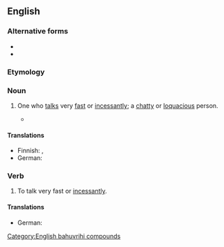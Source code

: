 {{also|motor mouth|motor-mouth}}
==English==

===Alternative forms===
* {{alter|en|motor mouth}}
* {{alter|en|motor-mouth}}

===Etymology===
{{compound|en|motor|mouth}}

===Noun===
{{en-noun}}

# {{lb|en|informal}} One who [[talk]]s very [[fast]] or [[incessantly]]; a [[chatty]] or [[loquacious]] person.
#: {{syn|en|Thesaurus:chatterbox}}
#: {{ux|en|He's such a '''motormouth''' that I can never get a word in.}}
#* {{quote-web
|en
|date=2014-10-11
|author=Simon Hattenstone
|title=Russell Brand: ‘I want to address the alienation and despair’
|work=The Guardian
|url=https://www.theguardian.com/culture/2014/oct/11/russell-brand-revolution-alienation-despair
|passage=Blimey, Brand is checking a word with me. This is nothing like the '''motor-mouth''' on the telly, laughing in the face of everything.}}

====Translations====
{{trans-top|one who talks very fast or incessantly}}
* Finnish: {{t|fi|moottoriturpa}}, {{t|fi|moottorisuu}}
* German: {{t+|de|Quasselstrippe|f}}
{{trans-mid}}
{{trans-bottom}}

===Verb===
{{en-verb}}

# {{lb|en|intransitive|informal}} To talk very fast or [[incessantly]].

====Translations====
{{trans-top|to talk very fast or incessantly}}
* German: {{t+|de|quasseln}}
{{trans-mid}}
{{trans-bottom}}

[[Category:English bahuvrihi compounds]]
{{topics|en|People|Talking}}